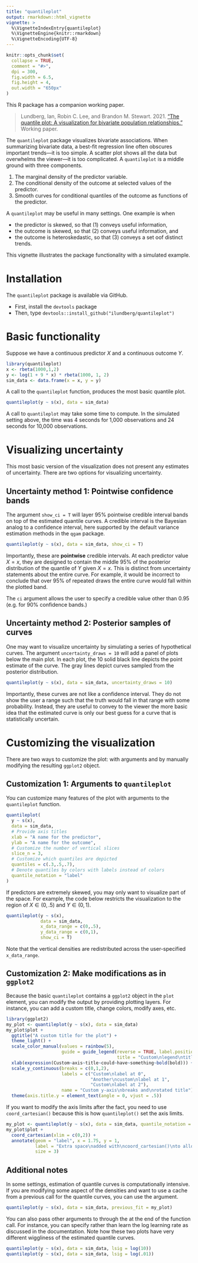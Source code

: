 ```yaml
---
title: "quantileplot"
output: rmarkdown::html_vignette
vignette: >
  %\VignetteIndexEntry{quantileplot}
  %\VignetteEngine{knitr::rmarkdown}
  %\VignetteEncoding{UTF-8}
---
```


```r
knitr::opts_chunk$set(
  collapse = TRUE,
  comment = "#>",
  dpi = 300, 
  fig.width = 6.5, 
  fig.height = 4, 
  out.width = "650px"
)
```

This R package has a companion working paper.

>Lundberg, Ian, Robin C. Lee, and Brandon M. Stewart. 2021. ["The quantile plot: A visualization for bivariate population relationships."](https://ilundberg.github.io/quantileplot/doc/explainer.html) Working paper.

The `quantileplot` package visualizes bivariate associations. When summarizing bivariate data, a best-fit regression line often obscures important trends---it is too simple. A scatter plot shows all the data but overwhelms the viewer---it is too complicated. A `quantileplot` is a middle ground with three components.

1. The marginal density of the predictor variable.
2. The conditional density of the outcome at selected values of the predictor.
3. Smooth curves for conditional quantiles of the outcome as functions of the predictor.

A `quantileplot` may be useful in many settings. One example is when

* the predictor is skewed, so that (1) conveys useful information, 
* the outcome is skewed, so that (2) conveys useful information, and
* the outcome is heteroskedastic, so that (3) conveys a set oof distinct trends.

This vignette illustrates the package functionality with a simulated example.

# Installation

The `quantileplot` package is available via GitHub.

* First, install the `devtools` package
* Then, type `devtools::install_github("ilundberg/quantileplot")`

# Basic functionality

Suppose we have a continuous predictor $X$ and a continuous outcome $Y$. 

```r
library(quantileplot)
x <- rbeta(1000,1,2)
y <- log(1 + 9 * x) * rbeta(1000, 1, 2)
sim_data <- data.frame(x = x, y = y)
```

A call to the `quantileplot` function, produces the most basic quantile plot.
```r
quantileplot(y ~ s(x), data = sim_data)
```

A call to `quantileplot` may take some time to compute. In the simulated setting above, the time was 4 seconds for 1,000 observations and 24 seconds for 10,000 observations.

# Visualizing uncertainty

This most basic version of the visualization does not present any estimates of uncertainty. There are two options for visualizing uncertainty.

## Uncertainty method 1: Pointwise confidence bands

The argument `show_ci = T` will layer 95\% pointwise credible interval bands on top of the estimated quantile curves. A credible interval is the Bayesian analog to a confidence interval, here supported by the default variance estimation methods in the `qgam` package.

```r
quantileplot(y ~ s(x), data = sim_data, show_ci = T)
```

Importantly, these are **pointwise** credible intervals. At each predictor value $X = x$, they are designed to contain the middle 95\% of the posterior distribution of the quantile of $Y$ given $X = x$. This is distinct from uncertainty statements about the entire curve. For example, it would be incorrect to conclude that over 95\% of repeated draws the entire curve would fall within the plotted band.

The `ci` argument allows the user to specify a credible value other than 0.95 (e.g. for 90\% confidence bands.)

## Uncertainty method 2: Posterior samples of curves

One may want to visualize uncertainty by simulating a series of hypothetical curves. The argument `uncertainty_draws = 10` will add a panel of plots below the main plot. In each plot, the 10 solid black line depicts the point estimate of the curve. The gray lines depict curves sampled from the posterior distribution.

```r
quantileplot(y ~ s(x), data = sim_data, uncertainty_draws = 10)
```

Importantly, these curves are not like a confidence interval. They do not show the user a range such that the truth would fall in that range with some probability. Instead, they are useful to convey to the viewer the more basic idea that the estimated curve is only our best guess for a curve that is statistically uncertain.

# Customizing the visualization

There are two ways to customize the plot: with arguments and by manually modifying the resulting `ggplot2` object.

## Customization 1: Arguments to `quantileplot`

You can customize many features of the plot with arguments to the `quantileplot` function.

```r
quantileplot(
  y ~ s(x), 
  data = sim_data, 
  # Provide axis titles
  xlab = "A name for the predictor", 
  ylab = "A name for the outcome",
  # Customize the number of vertical slices
  slice_n = 3,
  # Customize which quantiles are depicted
  quantiles = c(.3,.5,.7),
  # Denote quantiles by colors with labels instead of colors
  quantile_notation = "label"
)
```

If predictors are extremely skewed, you may only want to visualize part of the space. For example, the code below restricts the visualization to the region of $X\in(0,.5)$ and $Y\in (0,1)$.
```r
quantileplot(y ~ s(x), 
             data = sim_data,
             x_data_range = c(0,.5),
             y_data_range = c(0,1),
             show_ci = T)
```

Note that the vertical densities are redistributed across the user-specified `x_data_range`.

## Customization 2: Make modifications as in `ggplot2`

Because the basic `quantileplot` contains a `ggplot2` object in the `plot` element, you can modify the output by providing plotting layers. For instance, you can add a custom title, change colors, modify axes, etc.

```r
library(ggplot2)
my_plot <- quantileplot(y ~ s(x), data = sim_data)
my_plot$plot +
  ggtitle("A custom title for the plot") +
  theme_light() +
  scale_color_manual(values = rainbow(5),
                     guide = guide_legend(reverse = TRUE, label.position = "left",
                                          title = "Custom\nlegend\ntitle and\ncolors")) +
  xlab(expression(Custom~axis~title~could~have~something~bold(bold))) +
  scale_y_continuous(breaks = c(0,1,2),
                     labels = c("Custom\nlabel at 0",
                                "Another\ncustom\nlabel at 1",
                                "Custom\nlabel at 2"),
                     name = "Custom y-axis\nbreaks and\nrotated title") +
  theme(axis.title.y = element_text(angle = 0, vjust = .5))
```

If you want to modify the axis limits after the fact, you need to use `coord_cartesian()` because this is how `quantileplot()` set the axis limits.

```r
my_plot <- quantileplot(y ~ s(x), data = sim_data, quantile_notation = "label")
my_plot$plot +
  coord_cartesian(xlim = c(0,2)) +
  annotate(geom = "label", x = 1.75, y = 1,
           label = "Extra space\nadded with\ncoord_cartesian()\nto allow more\nroom for\nannotations.",
           size = 3)
```

## Additional notes

In some settings, estimation of quantile curves is computationally intensive. If you are modifying some aspect of the densities and want to use a cache from a previous call for the quantile curves, you can use the \code{previous_fit} argument.

```r
quantileplot(y ~ s(x), data = sim_data, previous_fit = my_plot)
```

You can also pass other arguments to \code{mqgam} through the \code{...} at the end of the function call. For instance, you can specify rather than learn the log learning rate as discussed in the \code{mqgam} documentation. Note how these two plots have very different wiggliness of the estimated quantile curves.

```r
quantileplot(y ~ s(x), data = sim_data, lsig = log(10))
quantileplot(y ~ s(x), data = sim_data, lsig = log(.01))
```
